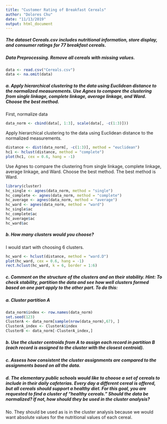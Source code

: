 ```yaml
---
title: "Customer Rating of Breakfast Cereals"
author: "Dolores Chu"
date: "11/13/2019"
output: html_document
---
```


##### The dataset Cereals.csv includes nutritional information, store display, and consumer ratings for 77 breakfast cereals.

##### Data Preprocessing. Remove all cereals with missing values.
```r
data <- read.csv("Cereals.csv")
data <- na.omit(data)
```


##### a. Apply hierarchical clustering to the data using Euclidean distance to the normalized measurements. Use Agnes to compare the clustering from single linkage, complete linkage, average linkage, and Ward. Choose the best method.
First, normalize data
```r
data_norm <- cbind(data[, 1:3], scale(data[, -c(1:3)]))
```
Apply hierarchical clustering to the data using Euclidean distance to the normalized measurements.
```r
distance <- dist(data_norm[, -c(1:3)], method = "euclidean")
hc1 <- hclust(distance, method = "complete")
plot(hc1, cex = 0.6, hang = -1)
```
Use Agnes to compare the clustering from single linkage, complete linkage, average linkage, and Ward. Choose the best method.
The best method is Ward.
```r
library(cluster)
hc_single <- agnes(data_norm, method = "single")
hc_complete <- agnes(data_norm, method = "complete")
hc_average <- agnes(data_norm, method = "average")
hc_ward <- agnes(data_norm, method = "ward")
hc_single$ac
hc_complete$ac
hc_average$ac
hc_ward$ac
```

##### b. How many clusters would you choose?
I would start with choosing 6 clusters. 
```r
hc_ward <- hclust(distance, method = "ward.D")
plot(hc_ward, cex = 0.6, hang = -1)
rect.hclust(hc_ward, k = 6, border = 1:6)     
```


##### c. Comment on the structure of the clusters and on their stability. Hint: To check stability,  partition the data and see how well clusters formed based on one part apply to the other part. To do this:  
#####  a. Cluster partition A  
```r
data_norm$index <- row.names(data_norm)
set.seed(123)
ClusterA <- data_norm[sample(nrow(data_norm),67), ]
ClusterA_index <- ClusterA$index
ClusterB <- data_norm[-ClusterA_index,]
```

#####  b. Use the cluster centroids from A to assign each record in partition B (each record is assigned to the cluster with the closest centroid).  
#####  c. Assess how consistent the cluster assignments are compared to the assignments based on all the data.  

##### d. The elementary public schools would like to choose a set of cereals to include in their daily cafeterias. Every day a different cereal is offered, but all cereals should support a healthy diet. For this goal, you are requested to find a cluster of “healthy cereals.” Should the data be normalized? If not, how should they be used in the cluster analysis?
No. They should be used as is in the cluster analysis because we would want absolute values for the nutritional values of each cereal. 
